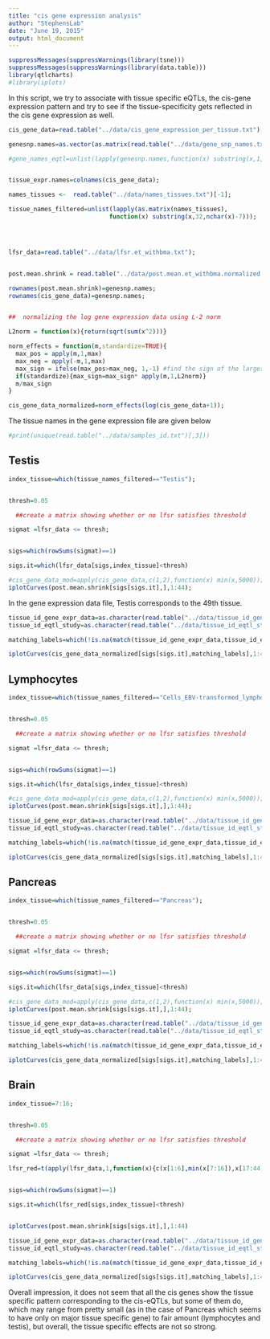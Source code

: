 ```yaml
---
title: "cis gene expression analysis"
author: "StephensLab"
date: "June 19, 2015"
output: html_document
---
```


```r
suppressMessages(suppressWarnings(library(tsne)))
suppressMessages(suppressWarnings(library(data.table)))
library(qtlcharts)
#library(iplots)

```



In this script, we try to associate with tissue specific eQTLs, the cis-gene expression pattern and try to see if the tissue-specificity gets reflected in the cis gene expression as well.

```r

cis_gene_data=read.table("../data/cis_gene_expression_per_tissue.txt")[,-1];

genesnp.names=as.vector(as.matrix(read.table("../data/gene_snp_names.txt")));

#gene_names_eqtl=unlist(lapply(genesnp.names,function(x) substring(x,1,15)));


tissue_expr.names=colnames(cis_gene_data);

names_tissues <-  read.table("../data/names_tissues.txt")[-1];

tissue_names_filtered=unlist(lapply(as.matrix(names_tissues),
                            function(x) substring(x,32,nchar(x)-7)));




lfsr_data=read.table("../data/lfsr.et_withbma.txt");


post.mean.shrink = read.table("../data/post.mean.et_withbma.normalized.txt");

rownames(post.mean.shrink)=genesnp.names;
rownames(cis_gene_data)=genesnp.names;


##  normalizing the log gene expression data using L-2 norm

L2norm = function(x){return(sqrt(sum(x^2)))}

norm_effects = function(m,standardize=TRUE){
  max_pos = apply(m,1,max)
  max_neg = apply(-m,1,max)
  max_sign = ifelse(max_pos>max_neg, 1,-1) #find the sign of the largest effect
  if(standardize){max_sign=max_sign* apply(m,1,L2norm)}
  m/max_sign
}

cis_gene_data_normalized=norm_effects(log(cis_gene_data+1));

```

The tissue names in the gene expression file are given below 

```r

#print(unique(read.table("../data/samples_id.txt")[,3]))

```

## Testis

```r
index_tissue=which(tissue_names_filtered=="Testis");


thresh=0.05

  ##create a matrix showing whether or no lfsr satisfies threshold

sigmat =lfsr_data <= thresh;


sigs=which(rowSums(sigmat)==1)

sigs.it=which(lfsr_data[sigs,index_tissue]<thresh)

#cis_gene_data_mod=apply(cis_gene_data,c(1,2),function(x) min(x,5000));
iplotCurves(post.mean.shrink[sigs[sigs.it],],1:44);

```


In the gene expression data file, Testis corresponds to the 49th tissue.

```r

tissue_id_gene_expr_data=as.character(read.table("../data/tissue_id_gene_expr_data.txt")[,1]);
tissue_id_eqtl_study=as.character(read.table("../data/tissue_id_eqtl_study.txt")[,1]);

matching_labels=which(!is.na(match(tissue_id_gene_expr_data,tissue_id_eqtl_study)));

iplotCurves(cis_gene_data_normalized[sigs[sigs.it],matching_labels],1:44);

```

## Lymphocytes


```r
index_tissue=which(tissue_names_filtered=="Cells_EBV-transformed_lymphocytes");


thresh=0.05

  ##create a matrix showing whether or no lfsr satisfies threshold

sigmat =lfsr_data <= thresh;


sigs=which(rowSums(sigmat)==1)

sigs.it=which(lfsr_data[sigs,index_tissue]<thresh)

#cis_gene_data_mod=apply(cis_gene_data,c(1,2),function(x) min(x,5000));
iplotCurves(post.mean.shrink[sigs[sigs.it],],1:44);

```



```r

tissue_id_gene_expr_data=as.character(read.table("../data/tissue_id_gene_expr_data.txt")[,1]);
tissue_id_eqtl_study=as.character(read.table("../data/tissue_id_eqtl_study.txt")[,1]);

matching_labels=which(!is.na(match(tissue_id_gene_expr_data,tissue_id_eqtl_study)));

iplotCurves(cis_gene_data_normalized[sigs[sigs.it],matching_labels],1:44);

```


## Pancreas


```r
index_tissue=which(tissue_names_filtered=="Pancreas");


thresh=0.05

  ##create a matrix showing whether or no lfsr satisfies threshold

sigmat =lfsr_data <= thresh;


sigs=which(rowSums(sigmat)==1)

sigs.it=which(lfsr_data[sigs,index_tissue]<thresh)

#cis_gene_data_mod=apply(cis_gene_data,c(1,2),function(x) min(x,5000));
iplotCurves(post.mean.shrink[sigs[sigs.it],],1:44);

```



```r

tissue_id_gene_expr_data=as.character(read.table("../data/tissue_id_gene_expr_data.txt")[,1]);
tissue_id_eqtl_study=as.character(read.table("../data/tissue_id_eqtl_study.txt")[,1]);

matching_labels=which(!is.na(match(tissue_id_gene_expr_data,tissue_id_eqtl_study)));

iplotCurves(cis_gene_data_normalized[sigs[sigs.it],matching_labels],1:44);

```


## Brain

```r

index_tissue=7:16;


thresh=0.05

  ##create a matrix showing whether or no lfsr satisfies threshold

sigmat =lfsr_data <= thresh;

lfsr_red=t(apply(lfsr_data,1,function(x){c(x[1:6],min(x[7:16]),x[17:44])}))


sigs=which(rowSums(sigmat)==1)

sigs.it=which(lfsr_red[sigs,index_tissue]<thresh)


iplotCurves(post.mean.shrink[sigs[sigs.it],],1:44)


```


```r

tissue_id_gene_expr_data=as.character(read.table("../data/tissue_id_gene_expr_data.txt")[,1]);
tissue_id_eqtl_study=as.character(read.table("../data/tissue_id_eqtl_study.txt")[,1]);

matching_labels=which(!is.na(match(tissue_id_gene_expr_data,tissue_id_eqtl_study)));

iplotCurves(cis_gene_data_normalized[sigs[sigs.it],matching_labels],1:44);

```


Overall impression, it does not seem that all the cis genes show the tissue specific pattern corresponding to the cis-eQTLs, but some of them do, which may range from pretty small (as in the case of Pancreas which seems to have only on major tissue specific gene) to fair amount (lymphocytes and testis), but overall, the tissue specific effects are not so strong.

